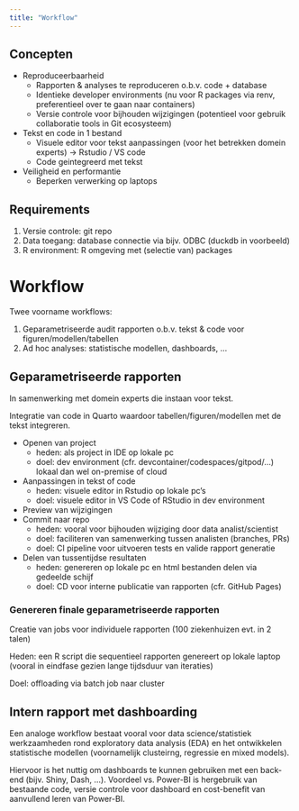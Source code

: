 ```yaml
---
title: "Workflow"
---
```


## Concepten

- Reproduceerbaarheid
	- Rapporten & analyses te reproduceren o.b.v. code + database
	- Identieke developer environments (nu voor R packages via renv, preferentieel over te gaan naar containers)
	- Versie controle voor bijhouden wijzigingen (potentieel voor gebruik collaboratie tools in Git ecosysteem)
- Tekst en code in 1 bestand
	- Visuele editor voor tekst aanpassingen (voor het betrekken domein experts) -> Rstudio / VS code
	- Code geintegreerd met tekst
- Veiligheid en performantie
	- Beperken verwerking op laptops

## Requirements

1. Versie controle: git repo
2. Data toegang: database connectie via bijv. ODBC (duckdb in voorbeeld)
3. R environment: R omgeving met (selectie van) packages

# Workflow

Twee voorname workflows:

1. Geparametriseerde audit rapporten o.b.v. tekst & code voor figuren/modellen/tabellen
2. Ad hoc analyses: statistische modellen, dashboards, ...

## Geparametriseerde rapporten

In samenwerking met domein experts die instaan voor tekst.

Integratie van code in Quarto waardoor tabellen/figuren/modellen met de tekst integreren.

- Openen van project
	- heden: als project in IDE op lokale pc
	- doel: dev environment (cfr. devcontainer/codespaces/gitpod/...) lokaal dan wel on-premise of cloud
- Aanpassingen in tekst of code 
	- heden: visuele editor in Rstudio op lokale pc's
	- doel: visuele editor in VS Code of RStudio in dev environment
- Preview van wijzigingen
- Commit naar repo
	- heden: vooral voor bijhouden wijziging door data analist/scientist
	- doel: faciliteren van samenwerking tussen analisten (branches, PRs)
	- doel: CI pipeline voor uitvoeren tests en valide rapport generatie
- Delen van tussentijdse resultaten
	- heden: genereren op lokale pc en html bestanden delen via gedeelde schijf
	- doel: CD voor interne publicatie van rapporten (cfr. GitHub Pages)

### Genereren finale geparametriseerde rapporten

Creatie van jobs voor individuele rapporten (100 ziekenhuizen evt. in 2 talen)

Heden: een R script die sequentieel rapporten genereert op lokale laptop (vooral in eindfase gezien lange tijdsduur van iteraties)

Doel: offloading via batch job naar cluster

## Intern rapport met dashboarding

Een analoge workflow bestaat vooral voor data science/statistiek werkzaamheden rond exploratory data analysis (EDA) en het ontwikkelen statistische modellen (voornamelijk clusteirng, regressie en mixed models).

Hiervoor is het nuttig om dashboards te kunnen gebruiken met een back-end (bijv. Shiny, Dash, ...).
Voordeel vs. Power-BI is hergebruik van bestaande code, versie controle voor dashboard en cost-benefit van aanvullend leren van Power-BI.
